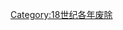 {{Commonscat|1764 disestablishments}}
{{discat|176|4|1763|1765}}

[[Category:18世纪各年废除|Category:18世纪各年废除]]